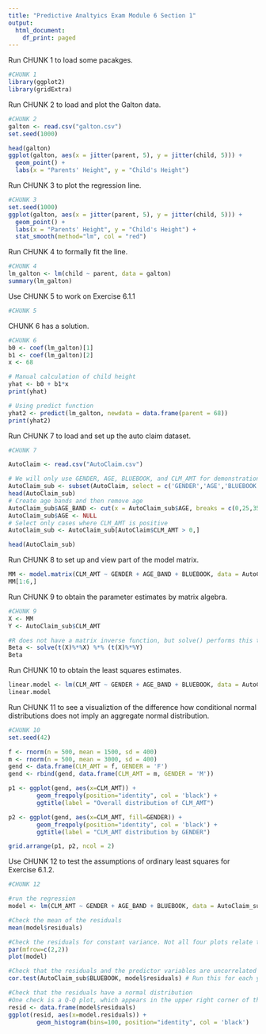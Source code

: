 ---
title: "Predictive Analtyics Exam Module 6 Section 1"
output:
  html_document:
    df_print: paged
---

Run CHUNK 1 to load some pacakges.

```{r setup, echo = FALSE, warning = FALSE, message = FALSE}
#CHUNK 1
library(ggplot2)
library(gridExtra)

```

Run CHUNK 2 to load and plot the Galton data.

```{r Answer - galton plot}
#CHUNK 2
galton <- read.csv("galton.csv")
set.seed(1000)

head(galton)
ggplot(galton, aes(x = jitter(parent, 5), y = jitter(child, 5))) +
  geom_point() +
  labs(x = "Parents' Height", y = "Child's Height")
```

Run CHUNK 3 to plot the regression line.

```{r}
#CHUNK 3
set.seed(1000)
ggplot(galton, aes(x = jitter(parent, 5), y = jitter(child, 5))) +
  geom_point() +
  labs(x = "Parents' Height", y = "Child's Height") +
  stat_smooth(method="lm", col = "red")

```

Run CHUNK 4 to formally fit the line.

```{r model_summary}
#CHUNK 4
lm_galton <- lm(child ~ parent, data = galton)
summary(lm_galton)
```
  
Use CHUNK 5 to work on Exercise 6.1.1

```{r Answer 6.7.1}
#CHUNK 5

```

CHUNK 6 has a solution.

```{r}
#CHUNK 6
b0 <- coef(lm_galton)[1]
b1 <- coef(lm_galton)[2]
x <- 68

# Manual calculation of child height
yhat <- b0 + b1*x
print(yhat)

# Using predict function
yhat2 <- predict(lm_galton, newdata = data.frame(parent = 68))
print(yhat2)
```

Run CHUNK 7 to load and set up the auto claim dataset.

```{r}
#CHUNK 7

AutoClaim <- read.csv("AutoClaim.csv")

# We will only use GENDER, AGE, BLUEBOOK, and CLM_AMT for demonstration
AutoClaim_sub <- subset(AutoClaim, select = c('GENDER','AGE','BLUEBOOK','CLM_AMT'))
head(AutoClaim_sub)
# Create age bands and then remove age
AutoClaim_sub$AGE_BAND <- cut(x = AutoClaim_sub$AGE, breaks = c(0,25,35,45,55,65,85))
AutoClaim_sub$AGE <- NULL
# Select only cases where CLM_AMT is positive
AutoClaim_sub <- AutoClaim_sub[AutoClaim$CLM_AMT > 0,]

head(AutoClaim_sub)
```

Run CHUNK 8 to set up and view part of the model matrix.

```{r}
MM <- model.matrix(CLM_AMT ~ GENDER + AGE_BAND + BLUEBOOK, data = AutoClaim_sub)
MM[1:6,]
```

Run CHUNK 9 to obtain the parameter estimates by matrix algebra.

```{r}
#CHUNK 9
X <- MM
Y <- AutoClaim_sub$CLM_AMT

#R does not have a matrix inverse function, but solve() performs this task.
Beta <- solve(t(X)%*%X) %*% (t(X)%*%Y)
Beta
```

Run CHUNK 10 to obtain the least squares estimates.

```{r lm_model}
linear.model <- lm(CLM_AMT ~ GENDER + AGE_BAND + BLUEBOOK, data = AutoClaim_sub)
linear.model
```

Run CHUNK 11 to see a visualiztion of the difference how conditional normal distributions does not imply an aggregate normal distribution.

```{r warning=FALSE, message=FALSE}
#CHUNK 10
set.seed(42)

f <- rnorm(n = 500, mean = 1500, sd = 400)
m <- rnorm(n = 500, mean = 3000, sd = 400)
gend <- data.frame(CLM_AMT = f, GENDER = 'F')
gend <- rbind(gend, data.frame(CLM_AMT = m, GENDER = 'M'))

p1 <- ggplot(gend, aes(x=CLM_AMT)) + 
        geom_freqpoly(position="identity", col = 'black') + 
        ggtitle(label = "Overall distribution of CLM_AMT")

p2 <- ggplot(gend, aes(x=CLM_AMT, fill=GENDER)) + 
        geom_freqpoly(position="identity", col = 'black') + 
        ggtitle(label = "CLM_AMT distribution by GENDER")

grid.arrange(p1, p2, ncol = 2)
```

Use CHUNK 12 to test the assumptions of ordinary least squares for Exercise 6.1.2.

```{r}
#CHUNK 12

#run the regression
model <- lm(CLM_AMT ~ GENDER + AGE_BAND + BLUEBOOK, data = AutoClaim_sub)

#Check the mean of the residuals
mean(model$residuals) 

#Check the residuals for constant variance. Not all four plots relate to this assumption.
par(mfrow=c(2,2))
plot(model)

#Check that the residuals and the predictor variables are uncorrelated
cor.test(AutoClaim_sub$BLUEBOOK, model$residuals) # Run this for each your predictor variables

#Check that the residuals have a normal distribution
#One check is a Q-Q plot, which appears in the upper right corner of the plots made when checking for constant variance. Another option is to make a histogram of the residuals.
resid <- data.frame(model$residuals)
ggplot(resid, aes(x=model.residuals)) + 
        geom_histogram(bins=100, position="identity", col = 'black')

```

